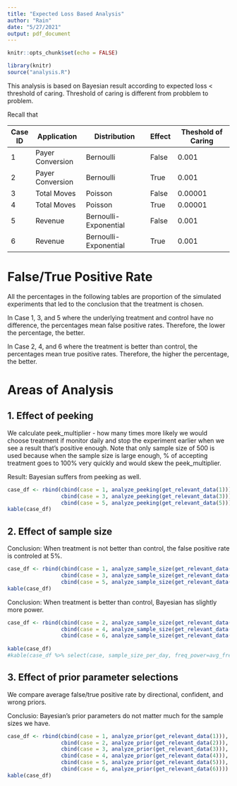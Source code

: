```yaml
---
title: "Expected Loss Based Analysis"
author: "Rain"
date: "5/27/2021"
output: pdf_document
---
```

```r
knitr::opts_chunk$set(echo = FALSE)
```

```r
library(knitr)
source("analysis.R")
```

This analysis is based on Bayesian result according to expected loss < threshold of caring. Threshold of caring is different from probblem to problem.

Recall that

| Case ID | Application      | Distribution          | Effect  | Theshold of Caring |
| ------- | ---------------- | --------------------- | ------- | ------------------ |
| 1       | Payer Conversion | Bernoulli             | False   | 0.001              |
| 2       | Payer Conversion | Bernoulli             | True    | 0.001              |
| 3       | Total Moves      | Poisson               | False   | 0.00001            |
| 4       | Total Moves      | Poisson               | True    | 0.00001            |
| 5       | Revenue          | Bernoulli-Exponential | False   | 0.001              |
| 6       | Revenue          | Bernoulli-Exponential | True    | 0.001              |

# False/True Positive Rate

All the percentages in the following tables are proportion of the simulated experiments that led to the conclusion that the treatment is chosen. 

In Case 1, 3, and 5 where the underlying treatment and control have no difference, the percentages mean false positive rates. Therefore, the lower the percentage, the better.

In Case 2, 4, and 6 where the treatment is better than control, the percentages mean true positive rates. Therefore, the higher the percentage, the better.

# Areas of Analysis

## 1. Effect of peeking

We calculate peek_multiplier - how many times more likely we would choose treatment if monitor daily and stop the experiment earlier when we see a result that's positive enough. Note that only sample size of 500 is used because when the sample size is large enough, % of accepting treatment goes to 100% very quickly and would skew the peek_multiplier.

Result: Bayesian suffers from peeking as well.

```r
case_df <- rbind(cbind(case = 1, analyze_peeking(get_relevant_data(1))),
                 cbind(case = 3, analyze_peeking(get_relevant_data(3))),
                 cbind(case = 5, analyze_peeking(get_relevant_data(5))))
kable(case_df)
```

## 2. Effect of sample size

Conclusion: When treatment is not better than control, the false positive rate is controled at 5%.

```r
case_df <- rbind(cbind(case = 1, analyze_sample_size(get_relevant_data(1))),
                 cbind(case = 3, analyze_sample_size(get_relevant_data(3))),
                 cbind(case = 5, analyze_sample_size(get_relevant_data(5))))
kable(case_df)
```

Conclusion: When treatment is better than control, Bayesian has slightly more power.

```r
case_df <- rbind(cbind(case = 2, analyze_sample_size(get_relevant_data(2))),
                 cbind(case = 4, analyze_sample_size(get_relevant_data(4))),
                 cbind(case = 6, analyze_sample_size(get_relevant_data(6))))
              
kable(case_df)
#kable(case_df %>% select(case, sample_size_per_day, freq_power=avg_freq_treat, bayes_power=avg_bayes_treat))
```

## 3. Effect of prior parameter selections

We compare average false/true positive rate by directional, confident, and wrong priors.

Conclusio: Bayesian's prior parameters do not matter much for the sample sizes we have.

```r
case_df <- rbind(cbind(case = 1, analyze_prior(get_relevant_data(1))),
                 cbind(case = 2, analyze_prior(get_relevant_data(2))),
                 cbind(case = 3, analyze_prior(get_relevant_data(3))),
                 cbind(case = 4, analyze_prior(get_relevant_data(4))),
                 cbind(case = 5, analyze_prior(get_relevant_data(5))),
                 cbind(case = 6, analyze_prior(get_relevant_data(6))))
kable(case_df)
```